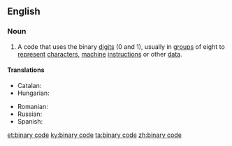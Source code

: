 ==English==

===Noun===
{{en-noun|head=[[binary]] [[code]]|-}}

# {{label|en|computing}} A code that uses the binary [[digit]]s (0 and 1), usually in [[group]]s of eight to [[represent]] [[character]]s, [[machine]] [[instruction]]s or other [[data]].

====Translations====
{{trans-top|code that uses binary digits}}
* Catalan: {{t|ca|codi binari|m}}
* Hungarian: {{t|hu|bináris kód}}
{{trans-mid}}
* Romanian: {{t|ro|cod binar|n}}
* Russian: {{t|ru|двои́чный код‎|m}}
* Spanish: {{t+|es|código binario|m}}
{{trans-bottom}}

[[et:binary code]]
[[ky:binary code]]
[[ta:binary code]]
[[zh:binary code]]